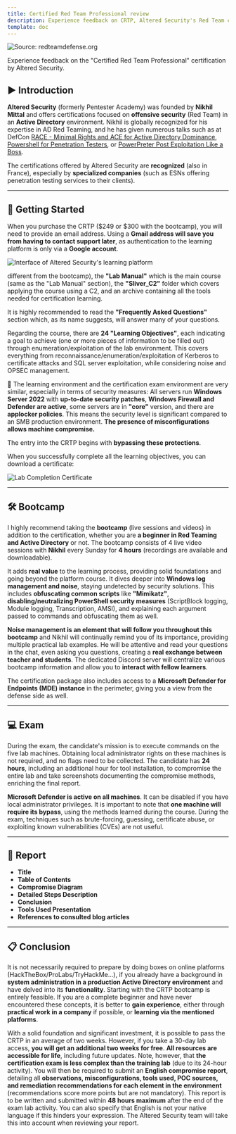 ```yaml
---
title: Certified Red Team Professional review
description: Experience feedback on CRTP, Altered Security's Red Team certification in an Active Directory environment.
template: doc
---
```


![Source: redteamdefense.org](../../../assets/certifications/crtp/redteam.webp)

Experience feedback on the "Certified Red Team Professional" certification by Altered Security.

## ▶️ Introduction

**Altered Security** (formerly Pentester Academy) was founded by **Nikhil Mittal** and offers certifications focused on **offensive security** (Red Team) in an **Active Directory** environment. Nikhil is globally recognized for his expertise in AD Red Teaming, and he has given numerous talks such as at DefCon [RACE - Minimal Rights and ACE for Active Directory Dominance](https://www.youtube.com/watch?v=F_Fy7M1AO_Q), [Powershell for Penetration Testers](https://www.youtube.com/watch?v=PezFo2Y1BUA), or [PowerPreter Post Exploitation Like a Boss](https://www.youtube.com/watch?v=NXydblaJaZQ).

 The certifications offered by Altered Security are **recognized** (also in France), especially by **specialized companies** (such as ESNs offering penetration testing services to their clients).

---

## 📕 Getting Started

When you purchase the CRTP ($249 or $300 with the bootcamp), you will need to provide an email address. Using a **Gmail address will save you from having to contact support later**, as authentication to the learning platform is only via a **Google account**.

![Interface of Altered Security's learning platform](../../../assets/certifications/crtp/interface.webp)

 different from the bootcamp), the **"Lab Manual"** which is the main course (same as the "Lab Manual" section), the **"Sliver_C2"** folder which covers applying the course using a C2, and an archive containing all the tools needed for certification learning.

 It is highly recommended to read the **"Frequently Asked Questions"** section which, as its name suggests, will answer many of your questions.

 Regarding the course, there are **24 "Learning Objectives"**, each indicating a goal to achieve (one or more pieces of information to be filled out) through enumeration/exploitation of the lab environment. This covers everything from reconnaissance/enumeration/exploitation of Kerberos to certificate attacks and SQL server exploitation, while considering noise and OPSEC management.

📍 The learning environment and the certification exam environment are very similar, especially in terms of security measures:
All servers run **Windows Server 2022** with **up-to-date security patches**, **Windows Firewall and Defender are active**, some servers are in **"core"** version, and there are **applocker policies**. This means the security level is significant compared to an SMB production environment. **The presence of misconfigurations allows machine compromise.**

The entry into the CRTP begins with **bypassing these protections**.

When you successfully complete all the learning objectives, you can download a certificate:

![Lab Completion Certificate](../../../assets/certifications/crtp/labcertificate.webp)

---

## 🛠️ Bootcamp

 I highly recommend taking the **bootcamp** (live sessions and videos) in addition to the certification, whether you are **a beginner in Red Teaming and Active Directory** or not. The bootcamp consists of 4 live video sessions with **Nikhil** every Sunday for **4 hours** (recordings are available and downloadable).

 It adds **real value** to the learning process, providing solid foundations and going beyond the platform course. It dives deeper into **Windows log management and noise**, staying undetected by security solutions. This includes **obfuscating common scripts** like **"Mimikatz"**, **disabling/neutralizing PowerShell security measures** (ScriptBlock logging, Module logging, Transcription, AMSI), and explaining each argument passed to commands and obfuscating them as well.

 **Noise management is an element that will follow you throughout this bootcamp** and Nikhil will continually remind you of its importance, providing multiple practical lab examples. He will be attentive and read your questions in the chat, even asking you questions, creating a **real exchange between teacher and students**. The dedicated Discord server will centralize various bootcamp information and allow you to **interact with fellow learners**.

 The certification package also includes access to a **Microsoft Defender for Endpoints (MDE) instance** in the perimeter, giving you a view from the defense side as well.

---

## 💻 Exam

 During the exam, the candidate's mission is to execute commands on the five lab machines. Obtaining local administrator rights on these machines is not required, and no flags need to be collected. The candidate has **24 hours**, including an additional hour for tool installation, to compromise the entire lab and take screenshots documenting the compromise methods, enriching the final report.

 **Microsoft Defender is active on all machines**. It can be disabled if you have local administrator privileges. It is important to note that **one machine will require its bypass**, using the methods learned during the course. During the exam, techniques such as brute-forcing, guessing, certificate abuse, or exploiting known vulnerabilities (CVEs) are not useful.

---

## 📖 Report


- **Title**
- **Table of Contents**
- **Compromise Diagram**
- **Detailed Steps Description**
- **Conclusion**
- **Tools Used Presentation**
- **References to consulted blog articles**

---

## 📋 Conclusion

 It is not necessarily required to prepare by doing boxes on online platforms (HackTheBox/ProLabs/TryHackMe...), if you already have a background in **system administration in a production Active Directory environment** and have delved into its **functionality**. Starting with the CRTP bootcamp is entirely feasible. If you are a complete beginner and have never encountered these concepts, it is better to **gain experience**, either through **practical work in a company** if possible, or **learning via the mentioned platforms**.

 With a solid foundation and significant investment, it is possible to pass the CRTP in an average of two weeks. However, if you take a 30-day lab access, **you will get an additional two weeks for free**. **All resources are accessible for life**, including future updates. Note, however, that **the certification exam is less complex than the training lab** (due to its 24-hour activity). You will then be required to submit an **English compromise report**, detailing all **observations, misconfigurations, tools used, POC sources, and remediation recommendations for each element in the environment** (recommendations score more points but are not mandatory). This report is to be written and submitted within **48 hours maximum** after the end of the exam lab activity. You can also specify that English is not your native language if this hinders your expression. The Altered Security team will take this into account when reviewing your report.